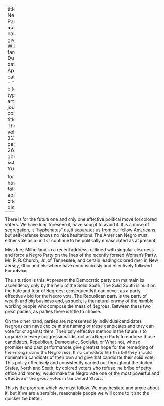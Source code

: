 
---
title: 'The Negro Party'
author:
  - name:
      given: W.E.B.
      family: Du Bois
date: Apr. 1916
categories: 
  - ""
citation: 
  type: article-journal
  container-title: The Crisis
  volume: 12
  issue: 6
  page: 267-268
google-scholar: true

format:
  html:
    toc: false
    appendix-cite-as: display
---


There is for the future one and only one effective political move for colored voters. We have long foreseen it, have sought to avoid it. It is a move of segregation, it "hyphenates" us, it separates us from our fellow Americans; but self-defense knows no nice hesitations. The American Negro must either vote as a unit or continue to be politically emasculated as at present.



Miss Inez Milholland, in a recent address, outlined with singular clearness and force a Negro Party on the lines of the recently formed Woman's Party. Mr. R. R. Church, Jr., of Tennessee, and certain leading colored men in New Jersey, Ohio and elsewhere have unconsciously and effectively followed her advice.

The situation is this: At present the Democratic party can maintain its ascendency only by the help of the Solid South. The Solid South is built on the hate and fear of Negroes; consequently it can never, as a party, effectively bid for the Negro vote. The Republican party is the party of wealth and big business and, as such, is the natural enemy of the humble working people who compose the mass of Negroes. Between these two great parties, as parties there is little to choose.

On the other hand, parties are represented by individual candidates. Negroes can have choice in the naming of these candidates and they can vote for or against them. Their only effective method in the future is to organize in every congressional district as a Negro Party to endorse those candidates, Republican, Democratic, Socialist, or What-not, whose promises and past performances give greatest hope for the remedying of the wrongs done the Negro race. If no candidate fills this bill they should nominate a candidate of their own and give that candidate their solid vote. This policy effectively and consistently carried out throughout the United States, North and South, by colored voters who refuse the bribe of petty office and money, would make the Negro vote one of the most powerful and effective of the group votes in the United States.

This is the program which we must follow. We may hesitate and argue about it, but if we are a sensible, reasonable people we will come to it and the quicker the better.

